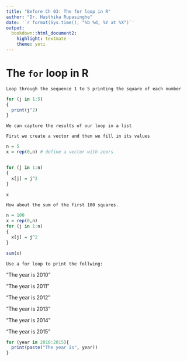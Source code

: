 ```yaml
---
title: "Before Ch 03: The for loop in R"
author: "Dr. Hasthika Rupasinghe"
date: '`r format(Sys.time(), "%b %d, %Y at %X")`'
output:
  bookdown::html_document2:
    highlight: textmate
    theme: yeti
---
```


# The `for` loop in R

```example
Loop through the sequence 1 to 5 printing the square of each number
```



```r

for (j in 1:5)
{
  print(j^2)
}

```


```example
We can capture the results of our loop in a list

First we create a vector and then we fill in its values
```


```r
n = 5
x = rep(0,n) # define a vector with zeors


for (j in 1:n)
{
  x[j] = j^2
}

x

```


```example
How about the sum of the first 100 squares.
```


```r
n = 100
x = rep(0,n)
for (j in 1:n)
{
  x[j] = j^2
}

sum(x)
```


```example
Use a for loop to print the follwing:
```

"The year is 2010"

"The year is 2011"

"The year is 2012"

"The year is 2013"

"The year is 2014"

"The year is 2015"


```r
for (year in 2010:2015){
  print(paste("The year is", year))
}
```


